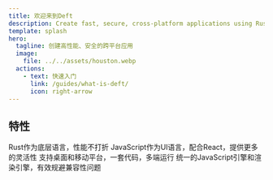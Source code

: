 ```yaml
---
title: 欢迎来到Deft
description: Create fast, secure, cross-platform applications using Rust and JavaScript.
template: splash
hero:
  tagline: 创建高性能、安全的跨平台应用
  image:
    file: ../../assets/houston.webp
  actions:
    - text: 快速入门
      link: /guides/what-is-deft/
      icon: right-arrow
---
```



## 特性

<CardGrid>
	<Card title="高性能" icon="rocket">
        Rust作为底层语言，性能不打折
	</Card>
	<Card title="灵活" icon="seti:javascript">
        JavaScript作为UI语言，配合React，提供更多的灵活性
	</Card>
	<Card title="跨平台" icon="laptop">
        支持桌面和移动平台，一套代码，多端运行
	</Card>
	<Card title="一致性" icon="sun">
        统一的JavaScript引擎和渲染引擎，有效规避兼容性问题
	</Card>
</CardGrid>
